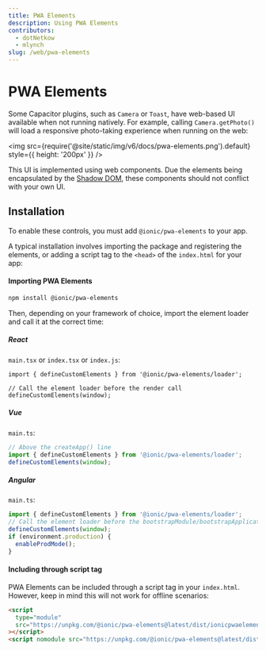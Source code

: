 ```yaml
---
title: PWA Elements
description: Using PWA Elements
contributors:
  - dotNetkow
  - mlynch
slug: /web/pwa-elements
---
```


# PWA Elements

Some Capacitor plugins, such as `Camera` or `Toast`, have web-based UI available when not running natively. For example, calling `Camera.getPhoto()` will load a responsive photo-taking experience when running on the web:

<img src={require('@site/static/img/v6/docs/pwa-elements.png').default} style={{ height: '200px' }} />

This UI is implemented using web components. Due the elements being encapsulated by the [Shadow DOM](https://developer.mozilla.org/en-US/docs/Web/Web_Components/Using_shadow_DOM), these components should not conflict
with your own UI.

## Installation

To enable these controls, you must add `@ionic/pwa-elements` to your app.

A typical installation involves importing the package and registering the elements, or adding a script tag to the `<head>` of the `index.html` for your app:

#### Importing PWA Elements

```bash
npm install @ionic/pwa-elements
```

Then, depending on your framework of choice, import the element loader and call it at the correct time:

##### React

`main.tsx` or `index.tsx` or `index.js`:

```tsx
import { defineCustomElements } from '@ionic/pwa-elements/loader';

// Call the element loader before the render call
defineCustomElements(window);
```

##### Vue

`main.ts`:

```typescript
// Above the createApp() line
import { defineCustomElements } from '@ionic/pwa-elements/loader';
defineCustomElements(window);
```

##### Angular

`main.ts`:

```typescript
import { defineCustomElements } from '@ionic/pwa-elements/loader';
// Call the element loader before the bootstrapModule/bootstrapApplication call
defineCustomElements(window);
if (environment.production) {
  enableProdMode();
}
```

#### Including through script tag

PWA Elements can be included through a script tag in your `index.html`. However, keep in mind this will not work for offline scenarios:

```html
<script
  type="module"
  src="https://unpkg.com/@ionic/pwa-elements@latest/dist/ionicpwaelements/ionicpwaelements.esm.js"
></script>
<script nomodule src="https://unpkg.com/@ionic/pwa-elements@latest/dist/ionicpwaelements/ionicpwaelements.js"></script>
```
